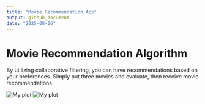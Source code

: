 ```yaml
---
title: "Movie Recommendation App"
output: github_document
date: "2025-08-06"
---
```


# Movie Recommendation Algorithm
By utilizing collaborative filtering, you can have recommendations based on your preferences. Simply put three movies and evaluate, then receive movie recommendations.

![My plot](pics/pic_1.png)
![My plot](pics/pic_2.png)